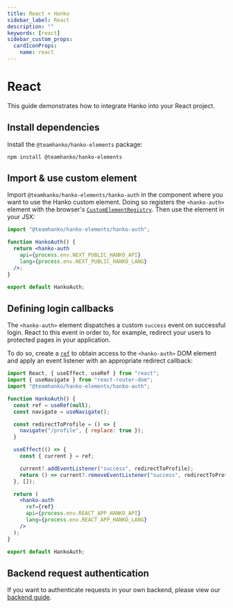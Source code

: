 ```yaml
---
title: React + Hanko
sidebar_label: React
description: ""
keywords: [react]
sidebar_custom_props:
  cardIconProps:
    name: react
---
```


# React

This guide demonstrates how to integrate Hanko into your React project.

## Install dependencies
Install the `@teamhanko/hanko-elements` package:

```shell npm2yarn
npm install @teamhanko/hanko-elements
```

## Import & use custom element

Import `@teamhanko/hanko-elements/hanko-auth` in the component where you want to use the Hanko custom element.
Doing so registers the `<hanko-auth>` element with the browser's
[`CustomElementRegistry`](https://developer.mozilla.org/de/docs/Web/API/CustomElementRegistry). Then use the element
in your JSX:

```jsx {1,4-7} title="HankoAuth.jsx" showLineNumbers
import "@teamhanko/hanko-elements/hanko-auth";

function HankoAuth() {
  return <hanko-auth
    api={process.env.NEXT_PUBLIC_HANKO_API}
    lang={process.env.NEXT_PUBLIC_HANKO_LANG}
  />;
}

export default HankoAuth;
```

## Defining login callbacks

The `<hanko-auth>` element dispatches a custom `success` event on successful login. React to this
event in order to, for example, redirect your users to protected pages in your application.

To do so, create a [`ref`](https://reactjs.org/docs/hooks-reference.html#useref) to obtain access to the `<hanko-auth>`
DOM element and apply an event listener with an appropriate redirect callback:

```jsx {1-2,6-18,22} title="HankoAuth.jsx" showLineNumbers
import React, { useEffect, useRef } from "react";
import { useNavigate } from "react-router-dom";
import "@teamhanko/hanko-elements/hanko-auth";

function HankoAuth() {
  const ref = useRef(null);
  const navigate = useNavigate();

  const redirectToProfile = () => {
    navigate("/profile", { replace: true });
  }

  useEffect(() => {
    const { current } = ref;

    current?.addEventListener("success", redirectToProfile);
    return () => current?.removeEventListener("success", redirectToProfile);
  }, []);

  return (
    <hanko-auth
      ref={ref}
      api={process.env.REACT_APP_HANKO_API}
      lang={process.env.REACT_APP_HANKO_LANG}
    />
  );
}

export default HankoAuth;
```

## Backend request authentication

If you want to authenticate requests in your own backend, please view our [backend guide](/guides/backend).
